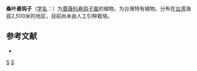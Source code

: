 {{Speciesbox 
| taxon = Rubus kawakamii
| authority = [[早田文藏|Hayata]]
}}

'''桑叶悬钩子'''（[[学名|学名]]：{{lang|la|''Rubus kawakamii''}}）为[[蔷薇科|蔷薇科]][[悬钩子属|悬钩子属]]的植物，为台灣特有植物。分布在[[台湾|台湾]]海拔2,500米的地区，目前尚未由人工引种栽培。

== 参考文献 ==
<div class="references-small">
* {{cite web| url =http://www.bioinfo.cn/db05/KmzwSpecies.php?action=view&id=19451| title =桑叶悬钩子| work =《中国高等植物数据库全库》| publisher =中国科学院微生物研究所| author =昆明植物研究所| accessdate =2009-02-25| deadurl =yes| archiveurl =https://web.archive.org/web/20160305041250/http://www.bioinfo.cn/db05/KmzwSpecies.php?action=view&id=19451| archivedate =2016-03-05}}
</div>
{{Taxonbar|from=Q11112852}}

[[Category:悬钩子属|S]]
[[Category:臺灣特有植物|S]]